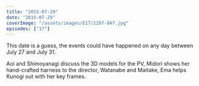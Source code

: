 ```yaml
---
title: "2015-07-29"
date: "2015-07-29"
coverImage: "/assets/images/E17/1207-847.jpg"
episodes: ["17"]
---
```


<Alert>
  <Calendar />
  <AlertDescription>
    This date is a guess, the events could have happened on any day between July
    27 and July 31.
  </AlertDescription>
</Alert>

Aoi and Shimoyanagi discuss the 3D models for the PV, Midori shows her hand-crafted harness to the director, Watanabe and Maitake, Ema helps Kunogi out with her key frames.
